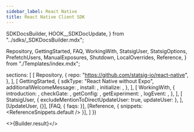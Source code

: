 ```yaml
---
sidebar_label: React Native
title: React Native Client SDK
---
```



  SDKDocsBuilder,
  HOOK__SDKDocUpdate,
} from "../sdks/_SDKDocsBuilder.mdx";

  Repository,
  GettingStarted,
  FAQ,
  WorkingWith,
  StatsigUser,
  StatsigOptions,
  PrefetchUsers,
  ManualExposures,
  Shutdown,
  LocalOverrides,
  Reference,
} from "./Templates/index.mdx";



  sections: [
    [
      Repository,
      {
        repo: "https://github.com/statsig-io/react-native",
      },
    ],
    [
      GettingStarted,
      {
        sdkType: "React Native without Expo",
        additionalWelcomeMessage: <AdditionalWelcome />,
        install: <Install />,
        initialize: <Initialize />,
      },
    ],
    [
      WorkingWith,
      {
        introduction: <WorkingWithIntro />,
        checkGate: <CheckGate />,
        getConfig: <GetConfig />,
        getExperiment: <GetExperiment />,
        logEvent: <LogEvent />,
      },
    ],
    [
      StatsigUser,
      { excludeMentionToDirectUpdateUser: true, updateUser: <InitUser /> },
    ],
    [UpdateUser, {}],
    [FAQ, { faqs: <MoreFAQs /> }],
    [Reference, { snippets: <ReferenceSnippets.default /> }],
  ]
})


<>{Builder.result}</>

